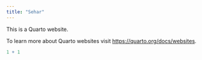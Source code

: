 ```yaml
---
title: "Sehar"
---
```


This is a Quarto website.

To learn more about Quarto websites visit <https://quarto.org/docs/websites>.

```r
1 + 1
```
